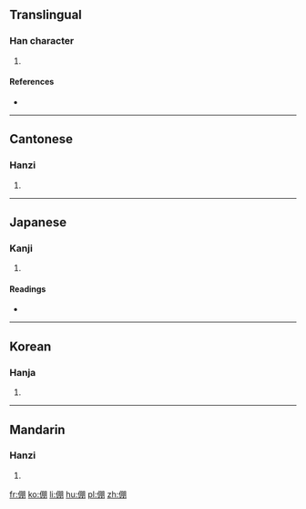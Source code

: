 ==Translingual==

===Han character===
{{Han char|rn=9|rad=人|as=08|sn=10|four=2722<sub>0</sub>|canj=人月月 (OBB)|ids=⿰[[亻]][[朋]]}}

# {{defn|Han|sort=人08}}

====References====
* {{Han ref|kx=0108.010|dkj=00772|dj=0229.120|hdz=10181.050|uh=5017|ud=20503|bh=D0D6|bd=53462}}

----

==Cantonese==

===Hanzi===
{{yue-hanzi|jyut=[[paang4]], [[pang4]]|y=paang4, pang4}}

# {{defn|lang=yue|sort=人08}}

----

==Japanese==

===Kanji===
{{ja-kanji|grade=|rs=人08}}

# {{defn|lang=ja|sort=人08}}

====Readings====
* {{ja-readings|on=[[ほう]] (hō), [[ぼう]] (bō)|kun=[[たすける]] (tasukeru), [[ゆだねる]] (yudaneru), [[よせる]] (yoseru)}}

----

==Korean==

===Hanja===
{{ko-hanja|hangeul=붕|rv=bung|mr=pung}}

# {{defn|lang=ko|sort=人08}}

----

==Mandarin==

===Hanzi===
{{cmn-hanzi|pin=[[péng]] ([[peng2]])|wg=p'eng<sup>2</sup>}}

# {{defn|lang=cmn|sort=人08}}

[[fr:倗]]
[[ko:倗]]
[[li:倗]]
[[hu:倗]]
[[pl:倗]]
[[zh:倗]]